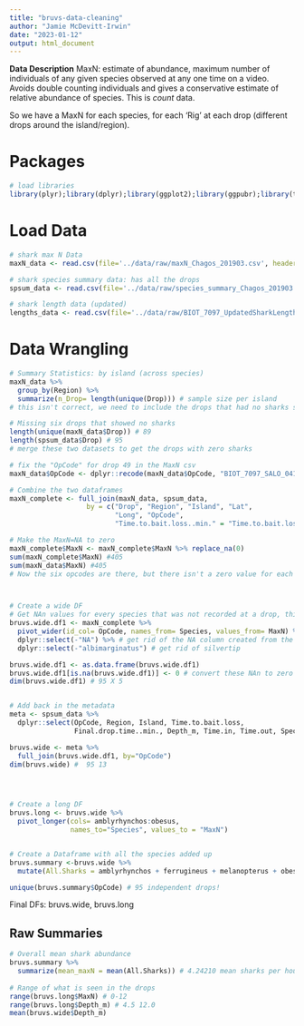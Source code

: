 ```yaml
---
title: "bruvs-data-cleaning"
author: "Jamie McDevitt-Irwin"
date: "2023-01-12"
output: html_document
---
```


**Data Description**
MaxN: estimate of abundance, maximum number of individuals of any given species observed at any one time on a video. Avoids double counting individuals and gives a conservative estimate of relative abundance of species. This is *count* data. 

So we have a MaxN for each species, for each 'Rig' at each drop (different drops around the island/region).


# Packages
```r
# load libraries
library(plyr);library(dplyr);library(ggplot2);library(ggpubr);library(tidyr);library(car);library(MASS);library(pscl);library(lmtest);library(multcomp);library(sjPlot);library(lsmeans);library(rcompanion);library(ggsignif);library(stringr);library(reshape2)

```


# Load Data
```r
# shark max N Data
maxN_data <- read.csv(file='../data/raw/maxN_Chagos_201903.csv', header=TRUE, sep=",")

# shark species summary data: has all the drops 
spsum_data <- read.csv(file='../data/raw/species_summary_Chagos_201903.csv', header=TRUE, sep=",")

# shark length data (updated)
lengths_data <- read.csv(file='../data/raw/BIOT_7097_UpdatedSharkLengthMeasurements_Dec2019.csv', header=TRUE, sep=",")
```


# Data Wrangling
```r
# Summary Statistics: by island (across species)
maxN_data %>% 
  group_by(Region) %>%
  summarize(n_Drop= length(unique(Drop))) # sample size per island 
# this isn't correct, we need to include the drops that had no sharks seen

# Missing six drops that showed no sharks 
length(unique(maxN_data$Drop)) # 89
length(spsum_data$Drop) # 95
# merge these two datasets to get the drops with zero sharks

# fix the "OpCode" for drop 49 in the MaxN csv
maxN_data$OpCode <- dplyr::recode(maxN_data$OpCode, "BIOT_7097_SALO_0419_MAP_RIG3" = "BIOT_7097_SALO_049_MAP_RIG3")

# Combine the two dataframes
maxN_complete <- full_join(maxN_data, spsum_data, 
                   by = c("Drop", "Region", "Island", "Lat", 
                          "Long", "OpCode",
                          "Time.to.bait.loss..min." = "Time.to.bait.loss"))

# Make the MaxN=NA to zero
maxN_complete$MaxN <- maxN_complete$MaxN %>% replace_na(0)
sum(maxN_complete$MaxN) #405
sum(maxN_data$MaxN) #405 
# Now the six opcodes are there, but there isn't a zero value for each shark species



# Create a wide DF
# Get NAn values for every species that was not recorded at a drop, this creates a wide site by species matrix
bruvs.wide.df1 <- maxN_complete %>%
  pivot_wider(id_col= OpCode, names_from= Species, values_from= MaxN) %>%
  dplyr::select(-"NA") %>% # get rid of the NA column created from the zero six op codes
  dplyr::select(-"albimarginatus") # get rid of silvertip

bruvs.wide.df1 <- as.data.frame(bruvs.wide.df1)
bruvs.wide.df1[is.na(bruvs.wide.df1)] <- 0 # convert these NAn to zero
dim(bruvs.wide.df1) # 95 X 5


# Add back in the metadata 
meta <- spsum_data %>%
  dplyr::select(OpCode, Region, Island, Time.to.bait.loss,
                Final.drop.time..min., Depth_m, Time.in, Time.out, Species.List..MaxN.)

bruvs.wide <- meta %>%
  full_join(bruvs.wide.df1, by="OpCode")
dim(bruvs.wide) #  95 13




# Create a long DF
bruvs.long <- bruvs.wide %>%
  pivot_longer(cols= amblyrhynchos:obesus,
               names_to="Species", values_to = "MaxN")


# Create a Dataframe with all the species added up
bruvs.summary <-bruvs.wide %>%
  mutate(All.Sharks = amblyrhynchos + ferrugineus + melanopterus + obesus)

unique(bruvs.summary$OpCode) # 95 independent drops!
```

Final DFs: bruvs.wide, bruvs.long


## Raw Summaries
```r
# Overall mean shark abundance
bruvs.summary %>% 
  summarize(mean_maxN = mean(All.Sharks)) # 4.24210 mean sharks per hour 
  
# Range of what is seen in the drops
range(bruvs.long$MaxN) # 0-12
range(bruvs.long$Depth_m) # 4.5 12.0
mean(bruvs.wide$Depth_m)
```

